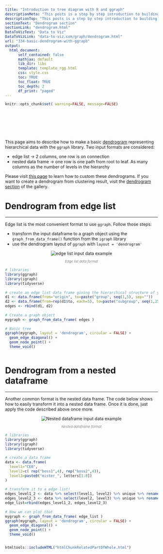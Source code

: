 ```yaml
---
title: "Introduction to tree diagram with R and ggraph"
descriptionMeta: "This posts is a step by step introduction to building dendrograms with R and the ggraph package. It provides several examples based on different input formats with explanation and reproducible code."
descriptionTop: "This posts is a step by step introduction to building [dendrograms](dendrogram.html) with R and the `ggraph` package. It provides several examples based on different input formats with explanation and reproducible code."
sectionText: "Dendrogram section"
sectionLink: "dendrogram.html"
DataToVizText: "Data to Viz"
DataToVizLink: "data-to-viz.com/graph/dendrogram.html"
url: "334-basic-dendrogram-with-ggraph"
output:
  html_document:
      self_contained: false    
      mathjax: default
      lib_dir: libs
      template: template_rgg.html
      css: style.css
      toc: TRUE
      toc_float: TRUE
      toc_depth: 2
      df_print: "paged"
---
```



```r
knitr::opts_chunk$set( warning=FALSE, message=FALSE)
```

<div class="container" style="padding-top: 80px;">


This page aims to describe how to make a basic [dendrogram](dendrogram.html) representing hierarchical data with the `ggraph` library. Two input formats are considered: 

- edge list &rarr; 2 columns, one row is on connection
- nested data frame &rarr; one row is one path from root to leaf. As many columns as the number of levels in the hierarchy

Please visit [this page](335-custom-ggraph-dendrogram.html) to learn how to custom these dendrograms. If you want to create a dendrogram from clustering result, visit the [dendrogram section](dendrogram.html) of the gallery.







# Dendrogram from edge list
***

Edge list is the most convenient format to use `ggraph`. Follow those steps:

- transform the input dataframe to a graph object using the `graph_from_data_frame()` function from the `igraph` library
- use the dendrogram layout of `ggraph` with `layout = 'dendrogram'`


<div class = "row">

<div class = "col-md-6  col-sm-12 align-self-center">

<center><img src="img/other/Hierarchical_network_2col.png" alt="edge list input data example"></img><center>
<center><i><p style="color: grey; font-size: 11px">Edge list data format</p></i></center>


</div>


<div class = "col-md-6  col-sm-12">

```r
# libraries
library(ggraph)
library(igraph)
library(tidyverse)
 
# create an edge list data frame giving the hierarchical structure of your individuals
d1 <- data.frame(from="origin", to=paste("group", seq(1,5), sep=""))
d2 <- data.frame(from=rep(d1$to, each=5), to=paste("subgroup", seq(1,25), sep="_"))
edges <- rbind(d1, d2)
 
# Create a graph object 
mygraph <- graph_from_data_frame( edges )
 
# Basic tree
ggraph(mygraph, layout = 'dendrogram', circular = FALSE) + 
  geom_edge_diagonal() +
  geom_node_point() +
  theme_void()

```


</div>
</div>



```r
```














# Dendrogram from a nested dataframe
***

Another common format is the nested data frame. The code below shows how to easily transform it into a nested data frame. Once it is done, just apply the code described above once more.

<div class = "row">

<div class = "col-md-6  col-sm-12 align-self-center">

<center><img src="img/other/Nested_DataFrame.png" alt="Nested dataframe input data example"></img><center>
<center><i><p style="color: grey; font-size: 11px">Nested dataframe format</p></i></center>


</div>


<div class = "col-md-6  col-sm-12">

```r
# libraries
library(ggraph)
library(igraph)
library(tidyverse)
 
# create a data frame 
data <- data.frame(
  level1="CEO",
  level2=c( rep("boss1",4), rep("boss2",4)),
  level3=paste0("mister_", letters[1:8])
)
 
# transform it to a edge list!
edges_level1_2 <- data %>% select(level1, level2) %>% unique %>% rename(from=level1, to=level2)
edges_level2_3 <- data %>% select(level2, level3) %>% unique %>% rename(from=level2, to=level3)
edge_list=rbind(edges_level1_2, edges_level2_3)
 
# Now we can plot that
mygraph <- graph_from_data_frame( edge_list )
ggraph(mygraph, layout = 'dendrogram', circular = FALSE) + 
  geom_edge_diagonal() +
  geom_node_point() +
  theme_void()
```


</div>
</div>



```r
```







<!-- Close container -->
</div>




```r
htmltools::includeHTML("htmlChunkRelatedPartOfWhole.html")
```
